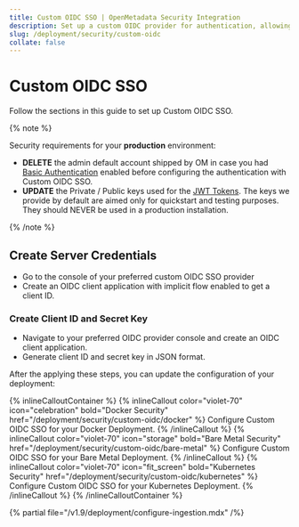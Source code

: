```yaml
---
title: Custom OIDC SSO | OpenMetadata Security Integration
description: Set up a custom OIDC provider for authentication, allowing flexible federation and secure access across deployments.
slug: /deployment/security/custom-oidc
collate: false
---
```


# Custom OIDC SSO

Follow the sections in this guide to set up Custom OIDC SSO.

{% note %}

Security requirements for your **production** environment:
- **DELETE** the admin default account shipped by OM in case you had [Basic Authentication](/deployment/security/basic-auth)
  enabled before configuring the authentication with Custom OIDC SSO.
- **UPDATE** the Private / Public keys used for the [JWT Tokens](/deployment/security/enable-jwt-tokens). The keys we provide
  by default are aimed only for quickstart and testing purposes. They should NEVER be used in a production installation.

{% /note %}

## Create Server Credentials

- Go to the console of your preferred custom OIDC SSO provider
- Create an OIDC client application with implicit flow enabled to get a client ID.

### Create Client ID and Secret Key

- Navigate to your preferred OIDC provider console and create an OIDC client application.
- Generate client ID and secret key in JSON format.

After the applying these steps, you can update the configuration of your deployment:

{% inlineCalloutContainer %}
  {% inlineCallout
    color="violet-70"
    icon="celebration"
    bold="Docker Security"
    href="/deployment/security/custom-oidc/docker" %}
    Configure Custom OIDC SSO for your Docker Deployment.
  {% /inlineCallout %}
  {% inlineCallout
    color="violet-70"
    icon="storage"
    bold="Bare Metal Security"
    href="/deployment/security/custom-oidc/bare-metal" %}
    Configure Custom OIDC SSO for your Bare Metal Deployment.
  {% /inlineCallout %}
  {% inlineCallout
    color="violet-70"
    icon="fit_screen"
    bold="Kubernetes Security"
    href="/deployment/security/custom-oidc/kubernetes" %}
    Configure Custom OIDC SSO for your Kubernetes Deployment.
  {% /inlineCallout %}
{% /inlineCalloutContainer %}

{% partial file="/v1.9/deployment/configure-ingestion.mdx" /%}
